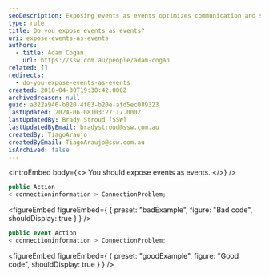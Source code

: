 ```yaml
---
seoDescription: Exposing events as events optimizes communication and streamlines programming.
type: rule
title: Do you expose events as events?
uri: expose-events-as-events
authors:
  - title: Adam Cogan
    url: https://ssw.com.au/people/adam-cogan
related: []
redirects:
  - do-you-expose-events-as-events
created: 2018-04-30T19:30:42.000Z
archivedreason: null
guid: a322a946-b020-4f03-b20e-afd5ec089323
lastUpdated: 2024-06-08T03:27:17.000Z
lastUpdatedBy: Brady Stroud [SSW]
lastUpdatedByEmail: bradystroud@ssw.com.au
createdBy: TiagoAraujo
createdByEmail: TiagoAraujo@ssw.com.au
isArchived: false
---
```


<introEmbed
  body={<>
You should expose events as events.
  </>}
/>
```csharp
public Action
< connectioninformation > ConnectionProblem;
```

<figureEmbed figureEmbed={ {
  preset: "badExample",
  figure: "Bad code",
  shouldDisplay: true
} } />


```csharp
public event Action
< connectioninformation > ConnectionProblem;
```

<figureEmbed figureEmbed={ {
  preset: "goodExample",
  figure: "Good code",
  shouldDisplay: true
} } />
